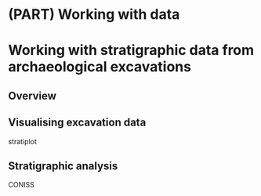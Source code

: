 # (PART) Working with data {-}

# Working with stratigraphic data from archaeological excavations {#stratigraphic}
  
## Overview

## Visualising excavation data

stratiplot

## Stratigraphic analysis

CONISS








